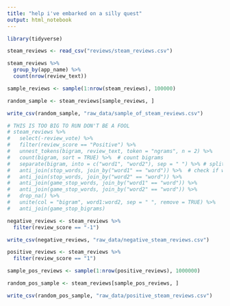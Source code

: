 ```yaml
---
title: "help i've embarked on a silly quest"
output: html_notebook
---
```

```r
library(tidyverse)

steam_reviews <- read_csv("reviews/steam_reviews.csv")
```

```r
steam_reviews %>% 
  group_by(app_name) %>% 
  count(nrow(review_text))
```
```r
sample_reviews <- sample(1:nrow(steam_reviews), 100000)
```

```r
random_sample <- steam_reviews[sample_reviews, ]
```

```r
write_csv(random_sample, "raw_data/sample_of_steam_reviews.csv")
```

```r
# THIS IS TOO BIG TO RUN DON'T BE A FOOL
# steam_reviews %>% 
#   select(-review_vote) %>% 
#   filter(review_score == "Positive") %>% 
#   unnest_tokens(bigram, review_text, token = "ngrams", n = 2) %>% 
#   count(bigram, sort = TRUE) %>%  # count bigrams
#   separate(bigram, into = c("word1", "word2"), sep = " ") %>% # split bigrams into two seperate columns
#   anti_join(stop_words, join_by("word1" == "word")) %>%  # check if word1 of bigram is a stop word
#   anti_join(stop_words, join_by("word2" == "word")) %>% 
#   anti_join(game_stop_words, join_by("word1" == "word")) %>% 
#   anti_join(game_stop_words, join_by("word2" == "word")) %>% 
#   drop_na() %>% 
#   unite(col = "bigram", word1:word2, sep = " ", remove = TRUE) %>% 
#   anti_join(game_stop_bigrams)
```

```r
negative_reviews <- steam_reviews %>% 
  filter(review_score == "-1")
```

```r
write_csv(negative_reviews, "raw_data/negative_steam_reviews.csv")
```

```r
positive_reviews <- steam_reviews %>% 
  filter(review_score == "1")
```

```r
sample_pos_reviews <- sample(1:nrow(positive_reviews), 1000000)
```

```r
random_pos_sample <- steam_reviews[sample_pos_reviews, ]
```

```r
write_csv(random_pos_sample, "raw_data/positive_steam_reviews.csv")
```

